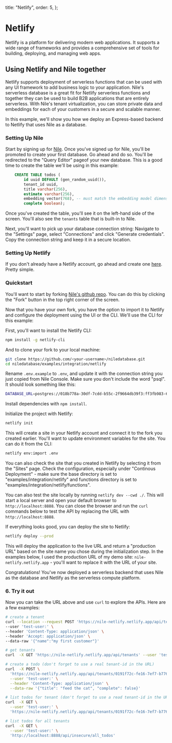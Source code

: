 
  title: "Netlify",
  order: 5,
};

# Netlify

Netlify is a platform for delivering modern web applications. It supports a wide range of frameworks and provides a comprehensive set of tools for building, deploying,
and managing web apps.

## Using Netlify and Nile together

Netlify supports deployment of serverless functions that can be used with any UI framework to add business logic to your application.
Nile's serverless database is a great fit for Netlify serverless functions and together they can be used to build B2B applications that are entirely serverless.
With Nile's tenant virtualization, you can store private data and embeddings for each of your customers in a secure and scalable manner.

In this example, we'll show you how we deploy an Express-based backend to Netlify that uses Nile as a database.

### Setting Up Nile

Start by signing up for [Nile](https://console.thenile.dev/). Once you've signed up for Nile, you'll be promoted to create your first database. Go ahead and do so.
You'll be redirected to the "Query Editor" pageof your new database. This is a good time to create the table we'll be using in this example:

```sql
    CREATE TABLE todos (
        id uuid DEFAULT (gen_random_uuid()),
        tenant_id uuid,
        title varchar(256),
        estimate varchar(256),
        embedding vector(768), -- must match the embedding model dimension
        complete boolean);
```

Once you've created the table, you'll see it on the left-hand side of the screen. You'll also see the `tenants` table that is built-in to Nile.

Next, you'll want to pick up your database connection string: Navigate to the "Settings" page, select "Connections" and click "Generate credentials".
Copy the connection string and keep it in a secure location.

### Setting Up Netlify

If you don't already have a Netlify account, go ahead and create one [here](https://www.netlify.com/). Pretty simple.

### Quickstart

You'll want to start by forking [Nile's github repo](https://github.com/niledatabase/niledatabase). You can do this by clicking the "Fork" button in the top right corner of the screen.

Now that you have your own fork, you have the option to import it to Netlify and configure the deployment using the UI or the CLI. We'll use the CLI for this example:

First, you'll want to install the Netlify CLI:

```bash
npm install -g netlify-cli
```

And to clone your fork to your local machine:

```bash
git clone https://github.com/<your-username>/niledatabase.git
cd niledatabase/examples/integration/netlify
```

Rename `.env.example` to `.env`, and update it with the connection string you just copied from Nile Console. Make sure you don't include the word "psql". It should look something like this:

```bash
DATABASE_URL=postgres://018b778a-30df-7cdd-b55c-2f9664db39f3:ff3fb983-683c-4616-bbbc-519d8ddbbce5@db.thenile.dev:5432/gwen_db
```

Install dependencies with `npm install`.

Initialize the project with Netlify:

```bash
netlify init
```

This will create a site in your Netlify account and connect it to the fork you created earlier.
You'll want to update environment variables for the site. You can do it from the CLI:

```bash
netlify env:import .env
```

You can also check the site that you created in Netlify by selecting it from the "Sites" page. Check the configuration, especially under "Continous Deployment" -
make sure the base directory is set to "examples/integration/netlify" and functions directory is set to "examples/integration/netlify/functions".

You can also test the site locally by running `netlify dev --cwd ./`. This will start a local server and open your default browser to `http://localhost:8888`.
You can close the browser and run the `curl` commands below to test the API by replacing the URL with `http://localhost:8888`.

If everything looks good, you can deploy the site to Netlify:

```bash
netlify deploy --prod
```

This will deploy the application to the live URL and return a "production URL" based on the site name you chose during the initialization step. In the examples below, I used the production URL of my demo site: `nile-netlify.netlify.app` - you'll want to replace it with the URL of your site.

Congratulations! You've now deployed a serverless backend that uses Nile as the database and Netlify as the serverless compute platform.

### 6. Try it out

Now you can take the URL above and use `curl` to explore the APIs. Here are a few examples:

```bash
# create a tenant
curl --location --request POST 'https://nile-netlify.netlify.app/api/tenants' \
--user 'test-user:' \
--header 'Content-Type: application/json' \
--header 'Accept: application/json' \
--data-raw '{"name":"my first customer"}'

# get tenants
curl  -X GET 'https://nile-netlify.netlify.app/api/tenants' --user 'test-user:'

# create a todo (don't forget to use a real tenant-id in the URL)
curl  -X POST \
  'https://nile-netlify.netlify.app/api/tenants/0191f72c-fe16-7ef7-b776-a8dc970fd65a/todos' \
  --user 'test-user:' \
  --header 'Content-Type: application/json' \
  --data-raw '{"title": "feed the cat", "complete": false}'

# list todos for tenant (don't forget to use a read tenant-id in the URL)
curl  -X GET \
  --user 'test-user:' \
  'https://nile-netlify.netlify.app/api/tenants/0191f72c-fe16-7ef7-b776-a8dc970fd65a/todos'

# list todos for all tenants
curl  -X GET \
  --user 'test-user:' \
  'http://localhost:8888/api/insecure/all_todos'
```
